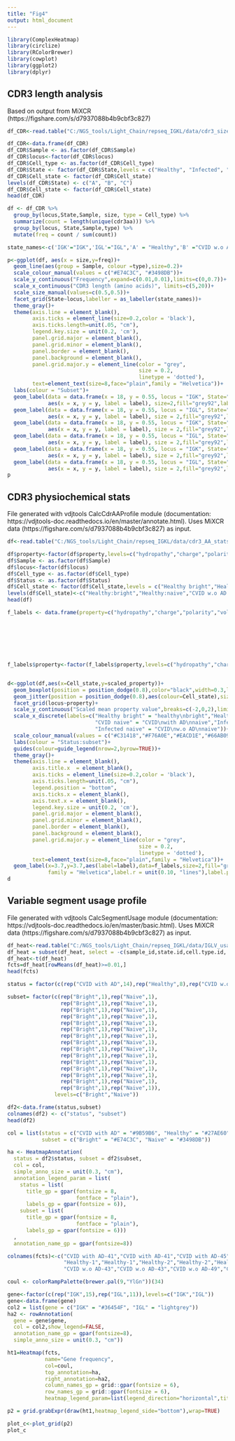 ```yaml
---
title: "Fig4"
output: html_document
---
```


```r
library(ComplexHeatmap)
library(circlize)
library(RColorBrewer)
library(cowplot)
library(ggplot2)
library(dplyr)
```

## CDR3 length analysis
Based on output from MiXCR (https://figshare.com/s/d7937088b4b9cbf3c827)

```r
df_CDR<-read.table("C:/NGS_tools/Light_Chain/repseq_IGKL/data/cdr3_size.tsv", header=T, sep = "\t")

df_CDR<-data.frame(df_CDR)
df_CDR$Sample <- as.factor(df_CDR$Sample)
df_CDR$locus<-factor(df_CDR$locus)
df_CDR$Cell_type <- as.factor(df_CDR$Cell_type)
df_CDR$State <- factor(df_CDR$State,levels = c("Healthy", "Infected", "CVID"))
df_CDR$Cell_state <- factor(df_CDR$Cell_state)
levels(df_CDR$State) <- c("A", "B", "C")
df_CDR$Cell_state <- factor(df_CDR$Cell_state)
head(df_CDR)
```

```r
df <- df_CDR %>%
  group_by(locus,State,Sample, size, type = Cell_type) %>%
  summarize(count = length(unique(cdr3aa))) %>%
  group_by(locus, State,Sample,type) %>%
  mutate(freq = count / sum(count))

state_names<-c('IGK'="IGK",'IGL'="IGL",'A' = "Healthy",'B' ="CVID w.o AD", 'C' = "CVID with AD")

p<-ggplot(df, aes(x = size,y=freq))+
  geom_line(aes(group = Sample, colour =type),size=0.2)+
  scale_colour_manual(values = c("#E74C3C", "#3498DB"))+
  scale_y_continuous("Frequency",expand=c(0.01,0.01),limits=c(0,0.7))+
  scale_x_continuous("CDR3 length (amino acids)", limits=c(5,20))+
  scale_size_manual(values=c(0.5,0.5))+
  facet_grid(State~locus,labeller = as_labeller(state_names))+
  theme_gray()+
  theme(axis.line = element_blank(),
        axis.ticks = element_line(size=0.2,color = 'black'),
        axis.ticks.length=unit(.05, "cm"),
        legend.key.size = unit(0.2, 'cm'),
        panel.grid.major = element_blank(),
        panel.grid.minor = element_blank(),
        panel.border = element_blank(),
        panel.background = element_blank(),
        panel.grid.major.y = element_line(color = "grey",
                                          size = 0.2,
                                          linetype = 'dotted'),
        text=element_text(size=8,face="plain",family = "Helvetica"))+
  labs(colour = "Subset")+
  geom_label(data = data.frame(x = 18, y = 0.55, locus = "IGK", State="A", label = "T=-5.5369,\nP=0.001464"), 
             aes(x = x, y = y, label = label), size=2,fill="grey92",label.size = NA,family = "Helvetica",label.r = unit(0.10, "lines"),label.padding = unit(0.10, "lines"))+
  geom_label(data = data.frame(x = 18, y = 0.55, locus = "IGL", State="A", label = "T=-2.5031,\nP=0.04633"), 
             aes(x = x, y = y, label = label), size = 2,fill="grey92",label.size = NA,family = "Helvetica",label.r = unit(0.10, "lines"),label.padding = unit(0.10, "lines"))+
  geom_label(data = data.frame(x = 18, y = 0.55, locus = "IGK", State="B", label = "T=-6.5626,\nP=0.0005996"), 
             aes(x = x, y = y, label = label), size = 2,fill="grey92",label.size = NA,family = "Helvetica",label.r = unit(0.10, "lines"),label.padding = unit(0.10, "lines"))+
  geom_label(data = data.frame(x = 18, y = 0.55, locus = "IGL", State="B", label = "T=-1.2018,\nP=0.2747"), 
             aes(x = x, y = y, label = label), size = 2,fill="grey92",label.size = NA,family = "Helvetica",label.r = unit(0.10, "lines"),label.padding = unit(0.10, "lines"))+
  geom_label(data = data.frame(x = 18, y = 0.55, locus = "IGK", State="C", label = "T=-0.45432,\nP=0.6577"), 
             aes(x = x, y = y, label = label), size = 2,fill="grey92",label.size = NA,family = "Helvetica",label.r = unit(0.10, "lines"),label.padding = unit(0.10, "lines"))+
  geom_label(data = data.frame(x = 18, y = 0.55, locus = "IGL", State="C", label = "T=-1.2282,\nP=0.2429"), 
             aes(x = x, y = y, label = label), size = 2,fill="grey92",label.size = NA,family = "Helvetica",label.r = unit(0.10, "lines"),label.padding = unit(0.10, "lines"))
p
```

## CDR3 physiochemical stats
File generated with vdjtools CalcCdrAAProfile module (documentation: https://vdjtools-doc.readthedocs.io/en/master/annotate.html).
Uses MiXCR data (https://figshare.com/s/d7937088b4b9cbf3c827) as input. 
```r
df<-read.table("C:/NGS_tools/Light_Chain/repseq_IGKL/data/cdr3_AA_stats.tsv", header=T, sep = "\t")

df$property<-factor(df$property,levels=c("hydropathy","charge","polarity","volume"))
df$Sample <- as.factor(df$Sample)
df$locus<-factor(df$locus)
df$Cell_type <- as.factor(df$Cell_type)
df$Status <- as.factor(df$Status)
df$Cell_state <- factor(df$Cell_state,levels = c("Healthy bright","Healthy naive","Infected bright","Infected naive","CVID bright","CVID naive"))
levels(df$Cell_state)<-c("Healthy:bright","Healthy:naive","CVID w.o AD:bright","CVID w.o AD:naive","CVID with AD:bright","CVID with AD:naive")
head(df)
```

```r
f_labels <- data.frame(property=c("hydropathy","charge","polarity","volume","hydropathy","charge","polarity","volume"),locus = c(rep("IGK",4),rep("IGL",4)), label = c("F=0.555, P=0.7", 
                                                                                                                                                                       "F=4.75, P=0.0037",
                                                                                                                                                                       "F=2.202, P=0.08",
                                                                                                                                                                       "F=2.27, P=0.08",
                                                                                                                                                                       "F=3.829, P=0.0108",
                                                                                                                                                                       "F=0.843, P=0.5",
                                                                                                                                                                       "F=1.668, P=0.1",
                                                                                                                                                                       "F=4.759, P=0.00367"))
f_labels$property<-factor(f_labels$property,levels=c("hydropathy","charge","polarity","volume"))


d<-ggplot(df,aes(x=Cell_state,y=scaled_property))+
  geom_boxplot(position = position_dodge(0.8),color="black",width=0.3,lwd=0.3,outlier.shape = NA)+
  geom_jitter(position = position_dodge(0.8),aes(colour=Cell_state),size=0.7)+
  facet_grid(locus~property)+
  scale_y_continuous("Scaled mean property value",breaks=c(-2,0,2),limits = c(-3,4))+
  scale_x_discrete(labels=c("Healthy bright" = "healthy\nbright","Healthy naive" = "healthy\nnaive", "CVID bright" = "CVID\nwith AD\nbright",
                            "CVID naive" = "CVID\nwith AD\nnaive","Infected bright" = "CVID\nw.o AD\nbright",
                            "Infected naive" = "CVID\nw.o AD\nnaive"))+
  scale_colour_manual(values = c("#C31418","#F76A0E","#EACD1E","#66AB09","#137DE0","#8809B5"))+
  labs(colour = "Status:subset")+
  guides(colour=guide_legend(nrow=2,byrow=TRUE))+
  theme_gray()+
  theme(axis.line = element_blank(),
        axis.title.x  = element_blank(),
        axis.ticks = element_line(size=0.2,color = 'black'),
        axis.ticks.length=unit(.05, "cm"),
        legend.position = "bottom",
        axis.ticks.x = element_blank(),
        axis.text.x = element_blank(),
        legend.key.size = unit(0.2, 'cm'),
        panel.grid.major = element_blank(),
        panel.grid.minor = element_blank(),
        panel.border = element_blank(),
        panel.background = element_blank(),
        panel.grid.major.y = element_line(color = "grey",
                                          size = 0.2,
                                          linetype = 'dotted'),
        text=element_text(size=8,face="plain",family = "Helvetica"))+
  geom_label(x=3.7,y=3.7,aes(label=label),data=f_labels,size=2,fill="grey92",label.size = NA,
             family = "Helvetica",label.r = unit(0.10, "lines"),label.padding = unit(0.10, "lines"))
d
```

## Variable segment usage profile
File generated with vdjtools CalcSegmentUsage module (documentation: https://vdjtools-doc.readthedocs.io/en/master/basic.html).
Uses MiXCR data (https://figshare.com/s/d7937088b4b9cbf3c827) as input.
```r
df_heat<-read.table("C:/NGS_tools/Light_Chain/repseq_IGKL/data/IGLV_usage.tsv", header=T, sep = "\t")
df_heat = subset(df_heat, select = -c(sample_id,state.id,cell.type.id,..filter..) )
df_heat<-t(df_heat)
fcts=df_heat[rowMeans(df_heat)>=0.01,]
head(fcts)
```

```r
status = factor(c(rep("CVID with AD",14),rep("Healthy",8),rep("CVID w.o AD",8)),levels=c("Healthy","CVID w.o AD","CVID with AD"))

subset= factor(c(rep("Bright",1),rep("Naive",1),
                 rep("Bright",1),rep("Naive",1),
                 rep("Bright",1),rep("Naive",1),
                 rep("Bright",1),rep("Naive",1),
                 rep("Bright",1),rep("Naive",1),
                 rep("Bright",1),rep("Naive",1),
                 rep("Bright",1),rep("Naive",1),
                 rep("Bright",1),rep("Naive",1),
                 rep("Bright",1),rep("Naive",1),
                 rep("Bright",1),rep("Naive",1),
                 rep("Bright",1),rep("Naive",1),
                 rep("Bright",1),rep("Naive",1),
                 rep("Bright",1),rep("Naive",1),
                 rep("Bright",1),rep("Naive",1),
                 rep("Bright",1),rep("Naive",1)),
               levels=c("Bright","Naive"))

df2<-data.frame(status,subset)
colnames(df2) <- c("status", "subset")
head(df2)
```

```r
col = list(status = c("CVID with AD" = "#9B59B6", "Healthy" = "#27AE60", "CVID w.o AD" = "#F1C40F"),
           subset = c("Bright" = "#E74C3C", "Naive" = "#3498DB"))

ha <- HeatmapAnnotation(
  status = df2$status, subset = df2$subset,
  col = col,
  simple_anno_size = unit(0.3, "cm"),
  annotation_legend_param = list(
    status = list( 
      title_gp = gpar(fontsize = 8, 
                      fontface = "plain"), 
      labels_gp = gpar(fontsize = 6)),
    subset = list( 
      title_gp = gpar(fontsize = 8,
                      fontface = "plain"), 
      labels_gp = gpar(fontsize = 6)))
  ,
  annotation_name_gp = gpar(fontsize=8))
```

```r
colnames(fcts)<-c("CVID with AD-41","CVID with AD-41","CVID with AD-45","CVID with AD-45","CVID with AD-29","CVID with AD-29","CVID with AD-35","CVID with AD-35","CVID with AD-14","CVID with AD-14","CVID with AD-5","CVID with AD-5","CVID with AD-47","CVID with AD-47",
                  "Healthy-1","Healthy-1","Healthy-2","Healthy-2","Healthy-3","Healthy-3","Healthy-4","Healthy-4",
                  "CVID w.o AD-43","CVID w.o AD-43","CVID w.o AD-49","CVID w.o AD-49","CVID w.o AD-50","CVID w.o AD-50","CVID w.o AD-54","CVID w.o AD-54")

coul <- colorRampPalette(brewer.pal(9,"YlGn"))(34)

gene<-factor(c(rep("IGK",15),rep("IGL",11)),levels=c("IGK","IGL"))
gene<-data.frame(gene)
col2 = list(gene = c("IGK" = "#36454F", "IGL" = "lightgrey"))
ha2 <- rowAnnotation(
  gene = gene$gene,
  col = col2,show_legend=FALSE,
  annotation_name_gp = gpar(fontsize=8),
  simple_anno_size = unit(0.3, "cm"))
```

```r
ht1=Heatmap(fcts,
            name="Gene frequency",
            col=coul,
            top_annotation=ha,
            right_annotation=ha2,
            column_names_gp = grid::gpar(fontsize = 6),
            row_names_gp = grid::gpar(fontsize = 6),
            heatmap_legend_param=list(legend_direction="horizontal",title_poistion="top",title_gp=gpar(fontsize=8,fontface="bold"),labels_gp = gpar(fontsize = 8)))

p2 = grid.grabExpr(draw(ht1,heatmap_legend_side="bottom"),wrap=TRUE)

plot_c<-plot_grid(p2)
plot_c
```
